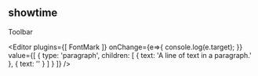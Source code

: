 
<Meta title="Example/09-editor" />

## showtime

<section>
  <Toolbar>
    Toolbar
  </Toolbar>

  <Editor
    plugins={[ FontMark ]}
    onChange={e=>{
      console.log(e.target);
    }}
    value={[
      {
        type: 'paragraph',
        children: [
          { text: 'A line of text in a paragraph.' },
          { text: '' }
        ]
      }
    ]}
  />
</section>

